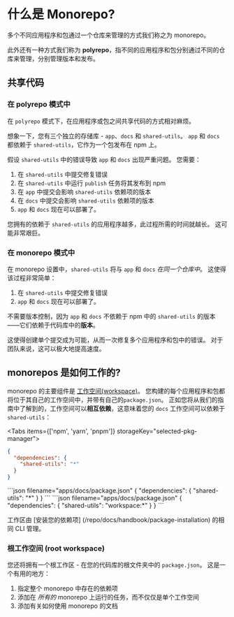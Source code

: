 
# 什么是 Monorepo?

多个不同应用程序和包通过一个仓库来管理的方式我们称之为 monorepo。

此外还有一种方式我们称为 **polyrepo**，指不同的应用程序和包分别通过不同的仓库来管理，分别管理版本和发布。

## 共享代码

### 在 polyrepo 模式中

在 `polyrepo` 模式下，在应用程序或包之间共享代码的方式相对麻烦。

想象一下，您有三个独立的存储库 - `app`、`docs` 和 `shared-utils`。 `app` 和 `docs` 都依赖于 `shared-utils`，它作为一个包发布在 npm 上。

假设 `shared-utils` 中的错误导致 `app` 和 `docs` 出现严重问题。 您需要：

1. 在 `shared-utils` 中提交修复错误
2. 在 `shared-utils` 中运行 `publish` 任务将其发布到 npm
3. 在 `app` 中提交会影响 `shared-utils` 依赖项的版本
4. 在 `docs` 中提交会影响 `shared-utils` 依赖项的版本
5. `app` 和 `docs` 现在可以部署了。

您拥有的依赖于 `shared-utils` 的应用程序越多，此过程所需的时间就越长。 这可能非常艰巨。

### 在 monorepo 模式中

在 monorepo 设置中，`shared-utils` 将与 `app` 和 `docs` _在同一个仓库中_。 这使得该过程非常简单：

1. 在 `shared-utils` 中提交修复错误
2. `app` 和 `docs` 现在可以部署了。

不需要版本控制，因为 `app` 和 `docs` 不依赖于 npm 中的 `shared-utils` 的版本——它们依赖于代码库中的**版本**。

这使得创建单个提交成为可能，从而一次修复多个应用程序和包中的错误。 对于团队来说，这可以极大地提高速度。

## monorepos 是如何工作的?

monorepo 的主要组件是 [工作空间(workspace)](/repo/docs/handbook/workspaces)。 您构建的每个应用程序和包都将位于其自己的工作空间中，并带有自己的`package.json`。 正如您将从我们的指南中了解到的，工作空间可以**相互依赖**，这意味着您的 `docs` 工作空间可以依赖于 `shared-utils`：

<Tabs items={['npm', 'yarn', 'pnpm']} storageKey="selected-pkg-manager">
  <Tab>

```json filename="apps/docs/package.json"
{
  "dependencies": {
    "shared-utils": "*"
  }
}
```

  </Tab>
  <Tab>
```json filename="apps/docs/package.json"
{
  "dependencies": {
    "shared-utils": "*"
  }
}
```

  </Tab>

  <Tab>
```json filename="apps/docs/package.json"
{
  "dependencies": {
    "shared-utils": "workspace:*"
  }
}
```

  </Tab>
</Tabs>

工作区由 [安装您的依赖项] (/repo/docs/handbook/package-installation) 的相同 CLI 管理。

### 根工作空间 (root workspace)

您还将拥有一个根工作区 - 在您的代码库的根文件夹中的 `package.json`。 这是一个有用的地方：

1. 指定整个 monorepo 中存在的依赖项
2. 添加在 _所有的_ monorepo 上运行的任务，而不仅仅是单个工作空间
3. 添加有关如何使用 monorepo 的文档
